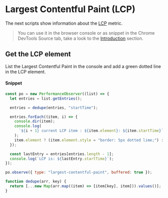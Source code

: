 # Largest Contentful Paint (LCP)

The next scripts show information about the [LCP](https://web.dev/lcp) metric.

> You can use it in the browser console or as snippet in the Chrome DevTools Source tab, take a look to the [Introduction](/introduction/) section. 

## Get the LCP element

List the Largest Contentful Paint in the console and add a green dotted line in the LCP element.

#### Snippet

```js copy
const po = new PerformanceObserver((list) => {
  let entries = list.getEntries();

  entries = dedupe(entries, "startTime");

  entries.forEach((item, i) => {
    console.dir(item);
    console.log(
      `${i + 1} current LCP item : ${item.element}: ${item.startTime}`
    );
    item.element ? (item.element.style = "border: 5px dotted lime;") : "";
  });

  const lastEntry = entries[entries.length - 1];
  console.log(`LCP is: ${lastEntry.startTime}`);
});

po.observe({ type: "largest-contentful-paint", buffered: true });

function dedupe(arr, key) {
  return [...new Map(arr.map((item) => [item[key], item])).values()];
}
```
